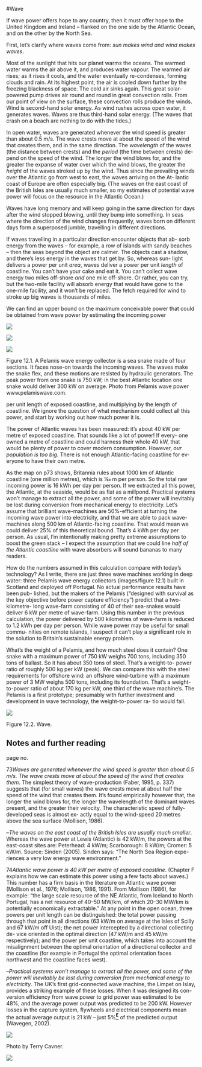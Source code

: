#Wave

If wave power offers hope to any country, then it must offer hope to the
United Kingdom and Ireland – flanked on the one side by the Atlantic
Ocean, and on the other by the North Sea.

First, let’s clarify where waves come from: *sun makes wind and wind
makes waves*.

Most of the sunlight that hits our planet warms the oceans. The warmed
water warms the air above it, and produces water vapour. The warmed air
rises; as it rises it cools, and the water eventually re-condenses,
forming clouds and rain. At its highest point, the air is cooled down
further by the freezing blackness of space. The cold air sinks again.
This great solar- powered pump drives air round and round in great
convection rolls. From our point of view on the surface, these
convection rolls produce the winds. Wind is second-hand solar energy. As
wind rushes across open water, it generates waves. Waves are thus
third-hand solar energy. (The waves that crash on a beach are nothing to
do with the tides.)

In open water, waves are generated whenever the wind speed is greater
than about 0.5 m/s. The wave crests move at about the speed of the wind
that creates them, and in the same direction. The *wavelength* of the
waves (the distance between crests) and the *period* (the time between
crests) de- pend on the speed of the wind. The longer the wind blows
for, and the greater the expanse of water over which the wind blows, the
greater the *height* of the waves stroked up by the wind. Thus since the
prevailing winds over the Atlantic go from west to east, the waves
arriving on the At- lantic coast of Europe are often especially big.
(The waves on the east coast of the British Isles are usually much
smaller, so my estimates of potential wave power will focus on the
resource in the Atlantic Ocean.)

Waves have long memory and will keep going in the same direction for
days after the wind stopped blowing, until they bump into something. In
seas where the direction of the wind changes frequently, waves born on
different days form a superposed jumble, travelling in different
directions.

If waves travelling in a particular direction encounter objects that ab-
sorb energy from the waves – for example, a row of islands with sandy
beaches – then the seas beyond the object are calmer. The objects cast a
shadow, and there’s less energy in the waves that get by. So, whereas
sun- light delivers a power per unit *area*, waves deliver a power per
unit *length* of coastline. You can’t have your cake and eat it. You
can’t collect wave energy two miles off-shore *and* one mile off-shore.
Or rather, you can try, but the two-mile facility will absorb energy
that would have gone to the one-mile facility, and it won’t be replaced.
The fetch required for wind to stroke up big waves is thousands of
miles.

We can find an upper bound on the maximum conceivable power that could
be obtained from wave power by estimating the incoming power

![](images/figure84.png)

![](images/figure85.png)

![](images/figure83.png)

Figure 12.1. A Pelamis wave energy collector is a sea snake made of four
sections. It faces nose-on towards the incoming waves. The waves make
the snake flex, and these motions are resisted by hydraulic generators.
The peak power from one snake is 750 kW; in the best Atlantic location
one snake would deliver 300 kW on average. Photo from Pelamis wave power
www.pelamiswave.com.

per unit length of exposed coastline, and multiplying by the length of
coastline. We ignore the question of what mechanism could collect all
this power, and start by working out how much power it is.

The power of Atlantic waves has been measured: it’s about 40 kW per
metre of exposed coastline. That sounds like a lot of power! If every-
one owned a metre of coastline and could harness their whole 40 kW, that
would be plenty of power to cover modern consumption. However, *our
population is too big*. There is not enough Atlantic-facing coastline
for ev- eryone to have their own metre.

As the map on p73 shows, Britannia rules about 1000 km of Atlantic
coastline (one million metres), which is 1⁄60 m per person. So the total
raw incoming power is 16 kWh per day per person. If we extracted all
this power, the Atlantic, at the seaside, would be as flat as a
millpond. Practical systems won’t manage to extract all the power, and
some of the power will inevitably be lost during conversion from
mechanical energy to electricity. Let’s assume that brilliant
wave-machines are 50%-efficient at turning the incoming wave power into
electricity, and that we are able to pack wave- machines along 500 km of
Atlantic-facing coastline. That would mean we could deliver 25% of this
theoretical bound. That’s 4 kWh per day per person. As usual, I’m
intentionally making pretty extreme assumptions to boost the green stack
– I expect the assumption that we could line *half of the Atlantic
coastline* with wave absorbers will sound bananas to many readers.

How do the numbers assumed in this calculation compare with today’s
technology? As I write, there are just three wave machines working in
deep water: three Pelamis wave energy collectors (images/figure 12.1) built in
Scotland and deployed off Portugal. No actual performance results have
been pub- lished, but the makers of the Pelamis (“designed with survival
as the key objective before power capture efficiency”) predict that a
two-kilometre- long wave-farm consisting of 40 of their sea-snakes would
deliver 6 kW per metre of wave-farm. Using this number in the previous
calculation, the power delivered by 500 kilometres of wave-farm is
reduced to 1.2 kWh per day per person. While wave power may be useful
for small commu- nities on remote islands, I suspect it can’t play a
significant role in the solution to Britain’s sustainable energy
problem.

What’s the weight of a Pelamis, and how much steel does it contain? One
snake with a maximum power of 750 kW weighs 700 tons, including 350 tons
of ballast. So it has about 350 tons of steel. That’s a weight-to- power
ratio of roughly 500 kg per kW (peak). We can compare this with the
steel requirements for offshore wind: an offshore wind-turbine with a
maximum power of 3 MW weighs 500 tons, including its foundation. That’s
a weight-to-power ratio of about 170 kg per kW, one third of the wave
machine’s. The Pelamis is a first prototype; presumably with further
investment and development in wave technology, the weight-to-power ra-
tio would fall.

![](images/figure86.png)

Figure 12.2. Wave.

Notes and further reading
-------------------------

page no.

73*Waves are generated whenever the wind speed is greater than about 0.5
m/s. The wave crests move at about the speed of the wind that creates
them*. The simplest theory of wave-production (Faber, 1995, p. 337)
suggests that (for small waves) the wave crests move at about half the
speed of the wind that creates them. It’s found empirically however
that, the longer the wind blows for, the longer the wavelength of the
dominant waves present, and the greater their velocity. The
characteristic speed of fully-developed seas is almost ex- actly equal
to the wind-speed 20 metres above the sea surface (Mollison, 1986).

–*The waves on the east coast of the British Isles are usually much
smaller*. Whereas the wave power at Lewis (Atlantic) is 42 kW/m, the
powers at the east-coast sites are: Peterhead: 4 kW/m; Scarborough: 8
kW/m; Cromer: 5 kW/m. Source: Sinden (2005). Sinden says: “The North Sea
Region expe- riences a very low energy wave environment.”

74*Atlantic wave power is 40 kW per metre of exposed coastline*.
(Chapter F explains how we can estimate this power using a few facts
about waves.) This number has a firm basis in the literature on Atlantic
wave power (Mollison et al., 1976; Mollison, 1986, 1991). From Mollison
(1986), for example: “the large scale resource of the NE Atlantic, from
Iceland to North Portugal, has a net resource of 40–50 MW/km, of which
20–30 MW/km is potentially economically extractable.” At any point in
the open ocean, three powers per unit length can be distinguished: the
total power passing through that point in all directions (63 kW/m on
average at the Isles of Scilly and 67 kW/m off Uist); the net power
intercepted by a directional collecting de- vice oriented in the optimal
direction (47 kW/m and 45 kW/m respectively); and the power per unit
coastline, which takes into account the misalignment between the optimal
orientation of a directional collector and the coastline (for example in
Portugal the optimal orientation faces northwest and the coastline faces
west).

–*Practical systems won’t manage to extract all the power, and some of
the power will inevitably be lost during conversion from mechanical
energy to electricity*. The UK’s first grid-connected wave machine, the
Limpet on Islay, provides a striking example of these losses. When it
was designed its con- version efficiency from wave power to grid power
was estimated to be 48%, and the average power output was predicted to
be 200 kW. However losses in the capture system, flywheels and
electrical components mean the actual average output is 21 kW – just
5%[^**E**^](http://www.withouthotair.com/Errata.html#75) of the
predicted output (Wavegen, 2002).

![](images/figure411.png)

Photo by Terry Cavner.

![](images/figure88.png)
